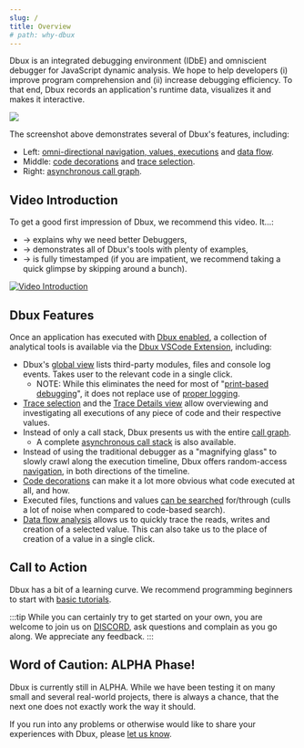 ```yaml
---
slug: /
title: Overview
# path: why-dbux
---
```




<!-- future-work:
  → re-write this as visual intro to Dbux
  → give a clearer picture of what it can do and which scenarios work and which won't
    → limitations
      → e.g. issues w/ react and performance
    → future work: list of all directly and indirectly tested/experimented packages -->

Dbux is an integrated debugging environment (IDbE) and omniscient debugger for JavaScript dynamic analysis. We hope to help developers (i) improve program comprehension and (ii) increase debugging efficiency. To that end, Dbux records an application's runtime data, visualizes it and makes it interactive.

<Img screen src="dbux-all-async1.png" />

The screenshot above demonstrates several of Dbux's features, including:

* Left: [omni-directional navigation, values, executions](./dbux-features/07-trace-details.mdx) and [data flow](./dbux-features/50-data-flow.mdx).
* Middle: [code decorations](./dbux-features/04-code-decorations.mdx) and [trace selection](./dbux-features/06-select-trace.mdx).
* Right: [asynchronous call graph](./dbux-features/20-acg.mdx).

<!-- <a href="https://www.youtube.com/watch?v=m1ANEuZJFT8" target="_blank" alt="video">
   <img width="150px" src="https://img.youtube.com/vi/m1ANEuZJFT8/0.jpg" />
</a> -->


## Video Introduction

To get a good first impression of Dbux, we recommend this video. It...:

* → explains why we need better Debuggers,
* → demonstrates all of Dbux's tools with plenty of examples,
* → is fully timestamped (if you are impatient, we recommend taking a quick glimpse by skipping around a bunch).

[![Video Introduction](https://img.youtube.com/vi/N9W6rhHMKbA/0.jpg)](https://www.youtube.com/watch?v=N9W6rhHMKbA)



## Dbux Features

Once an application has executed with [Dbux enabled](./dbux-features/02-enable-dbux.mdx), a collection of analytical tools is available via the [Dbux VSCode Extension](./tools-and-configuration/01-dbux-code.mdx), including:

* Dbux's [global view](./dbux-features/08-global.mdx) lists third-party modules, files and console log events. Takes user to the relevant code in a single click.
  * NOTE: While this eliminates the need for most of "[print-based debugging](https://www.google.com/search?q=print-based+debugging&hl=en)", it does not replace use of [proper logging](https://www.google.com/search?q=logging+programming+best+practices).
* [Trace selection](./dbux-features/06-select-trace.mdx) and the [Trace Details view](./dbux-features/07-trace-details.mdx) allow overviewing and investigating all executions of any piece of code and their respective values.
* Instead of only a call stack, Dbux presents us with the entire [call graph](./dbux-features/10-call-graph.mdx).
  * A complete [asynchronous call stack](./dbux-features/10-call-graph.mdx#stack) is also available.
* Instead of using the traditional debugger as a "magnifying glass" to slowly crawl along the execution timeline, Dbux offers random-access [navigation](./dbux-features/07-trace-details.mdx#navigation), in both directions of the timeline.
* [Code decorations](./dbux-features/04-code-decorations.mdx) can make it a lot more obvious what code executed at all, and how.
* Executed files, functions and values [can be searched](./dbux-features/40-search.mdx) for/through (culls a lot of noise when compared to code-based search).
* [Data flow analysis](./dbux-features/50-data-flow.mdx) allows us to quickly trace the reads, writes and creation of a selected value. This can also take us to the place of creation of a value in a single click.

## Call to Action

Dbux has a bit of a learning curve. We recommend programming beginners to start with [basic tutorials](./dbux-practice/02-tutorial.md).

:::tip
While you can certainly try to get started on your own, you are welcome to join us on [DISCORD](https://discord.gg/8kR2a7h), ask questions and complain as you go along. We appreciate any feedback.
:::


## Word of Caution: ALPHA Phase!

Dbux is currently still in ALPHA. While we have been testing it on many small <CodeLink path="samples" /> and <CodeLink path="dbux-projects/src/projects" >several real-world projects</CodeLink>, there is always a chance, that the next one does not exactly work the way it should.

If you run into any problems or otherwise would like to share your experiences with Dbux, please [let us know](https://discord.gg/8kR2a7h).




<!-- ### Debugging Known vs. Unknown Code

TODO -->



<!-- These days, I personally feel even when debugging without Dbux that I start by strategizing, rather than "going with my gut" and put together a priority queue of places to check, before taking the next step. -->


<!-- Debugging is a quintessential task in the day-to-day life of a software developer. Something went wrong, and it is our job to fix it. Sometimes it is something that we did, sometimes it is someone else in our team, and sometimes it is under-documented, malfunctioning behavior or a regression in a dependency. Sometimes the bug is hiding in code we have recently been working on, sometimes it is hiding in code that we have almost entirely forgotten, sometimes it is hidden in the depth of the `node_modules` folder. -->

<!-- While debugging can be tough, we can get a leg up if we have designed a decent software architecture and proper working knowledge of used technology, frameworks and libraries. But even then,  -->



